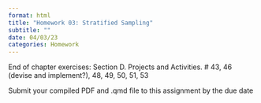 ```yaml
---
format: html
title: "Homework 03: Stratified Sampling"
subtitle: ""
date: 04/03/23
categories: Homework
---
```


End of chapter exercises: Section D. Projects and Activities. 
# 43, 46 (devise and implement?), 48, 49, 50, 51, 53

Submit your compiled PDF and .qmd file to this assignment by the due date
